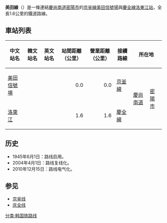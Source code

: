 {{鐵道路線情報
|諺文 = 미전선
|漢字 = 美田線
|馬-賴式 = Mijŏn sŏn
|文觀部式 = Mijeon seon
|路線名稱 = 美田線
|路線顏色 = {{韓國鐵道路線色|KR}}
|圖片 =
|圖片說明 = 
|圖片大小 = 
|種類 = {{link-ja|支線鐵道|지선 철도}}
|國家 = {{KOR}}
|狀態 = 營業中
|起點 = [[美田信號場|美田站]]<br />（[[慶尚南道|慶尚南道]][[密陽市|密陽市]]）
|終點站 = [[洛東江站|洛東江站]]<br />（慶尚南道密陽市）
|站數 = 2個
|載客量 = 
|路線編號 = 2021
|通車 = 1945年6月1日
|擁有者 = [[韓國鐵道設施公團|韓國鐵道設施公團]]
|營運者 = [[韓國鐵道公社|韓國鐵道公社]]
|營業距離 = 1.6公里
|實際距離 = 
|軌距 = 1,435毫米（[[標準軌|標準軌]]）
|軌道數量 = [[複線鐵路|2]]
|電氣化方式 = 高架電纜<br />[[交流電|交流電]] 25,000 [[伏特|伏特]] 60 [[赫茲|Hz]]
|保安裝置 = [[自動列車停止裝置|ATS]]
}}
'''美田線'''（{{kor|諺=미전선|漢=美田線|羅=Mijeon seon|f=y}}）是一條連結[[慶尚南道|慶尚南道]][[密陽市|密陽市]]{{link-ko|三浪津邑|삼랑진읍}}的[[京釜線|京釜線]][[美田信號場|美田信號場]]與[[慶全線|慶全線]][[洛東江站|洛東江站]]，全長1.6公里的鐵道路線。
== 車站列表 ==
{| class="wikitable" style="text-align:center;"
|- style="border-bottom:solid 3px #8c8c8c;"
!中文站名
!韓文站名
!英文站名
!站間距離（公里）
!營業距離（公里）
!接續路線
!colspan="2"|所在地
!備註
|-
|[[美田信號場|美田信號場]]
|{{lang|ko|미전}}
|{{lang|en|Mijeon}}
|align="right"|0.0
|align="right"|0.0
|[[京釜線|京釜線]]
|rowspan=2| [[慶尚南道|慶尚南道]]
|rowspan=2| [[密陽市|密陽市]]
|{{link-ko|信號所|신호소}}
|-
|[[洛東江站|洛東江]]
|{{lang|ko|낙동강}}
|{{lang|en|Nakdonggang}}
|align="right"|1.6
|align="right"|1.6
|[[慶全線|慶全線]]
|
|}

== 历史 ==
*1945年6月1日：路线启用。
*2004年4月1日：路线复线化。
*2010年12月15日：路线电气化。

== 参见 ==
*[[京釜线|京釜线]]
*[[庆全线|庆全线]]

{{美田線}}
{{韩国铁道公社路线}}

[[分类:韩国铁路线|分类:韩国铁路线]]